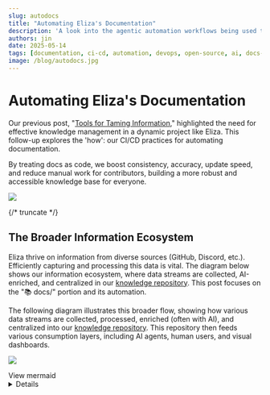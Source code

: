 ```yaml
---
slug: autodocs
title: "Automating Eliza's Documentation"
description: 'A look into the agentic automation workflows being used to maintain a high-quality, up-to-date knowledge base.'
authors: jin
date: 2025-05-14
tags: [documentation, ci-cd, automation, devops, open-source, ai, docs-as-code]
image: /blog/autodocs.jpg
---
```


# Automating Eliza's Documentation

Our previous post, "[Tools for Taming Information](/blog/taming-info)," highlighted the need for effective knowledge management in a dynamic project like Eliza. This follow-up explores the 'how': our CI/CD practices for automating documentation.

By treating docs as code, we boost consistency, accuracy, update speed, and reduce manual work for contributors, building a more robust and accessible knowledge base for everyone.

![](/blog/autodocs.jpg)

{/* truncate */}

## The Broader Information Ecosystem

Eliza thrive on information from diverse sources (GitHub, Discord, etc.). Efficiently capturing and processing this data is vital. The diagram below shows our information ecosystem, where data streams are collected, AI-enriched, and centralized in our [knowledge repository](https://github.com/elizaOS/knowledge). This post focuses on the "📚 docs/" portion and its automation.

The following diagram illustrates this broader flow, showing how various data streams are collected, processed, enriched (often with AI), and centralized into our [knowledge repository](https://github.com/elizaOS/knowledge). This repository then feeds various consumption layers, including AI agents, human users, and visual dashboards.

![](/blog/autodocs.svg)

<summary>View mermaid</summary>

<details>
```mermaid
flowchart
    %% Data collection systems side by side

subgraph DataCollection["Data Collection Systems"]
subgraph ELIZA["elizaos.github.io (Contributor Analytics)"]
EG_INGEST["📥 Ingest GitHub Data
PRs, Issues, Comments"] --> EG_DB[("💾 Pglite DB +
Diffable Format")]
EG_PROCESS["⚙️ Process & Score
Contributions"]
EG_DB <--> EG_PROCESS
EG_PROCESS --> EG_EXPORT["📊 Export
JSON Files"]
EG_PROCESS <--> EG_SUMMARIZE["📝 Generate
AI Summaries"]
EG_SUMMARIZE --> EG_DEPLOY["🚀 Deploy to
GitHub Pages"]
EG_EXPORT --> EG_DEPLOY
end

    subgraph AI_News["ai-news (Data Collector/Miner)"]
        direction LR
        AI_EXTRACT["⛏️ Extract Raw Data

Discord, X, Github
Blockchain, Telegram"]
AI_STORE[("💾 Encrypted
Pglite DB")]
AI_ENRICH["🧠 AI Analysis
& Enrichment"]
AI_GENERATE["📝 Generate
AI Summaries"]
AI_DEPLOY["🚀 Deploy to
GitHub Pages"]
end

        %% Define connections explicitly
        AI_EXTRACT --> AI_STORE <--> AI_ENRICH --> AI_GENERATE --> AI_DEPLOY
        AI_GENERATE --> AI_STORE

    subgraph DailySilk["daily-silk (AI Twitter)"]
        direction LR
        TL["Twitter lists about AI"]
        LLM["LLM summarization"]
        TL --> LLM --> DS_FETCH["⛏️ Discord Fetch

Embedded Messages"] --> DS_JSON[("💾 JSON Files
YYYY-MM-DD")] --> DS_DEPLOY["🚀 Deploy to
GitHub Pages"]

    end


    end


    %% Knowledge Repository with properly contained sources
    subgraph KNOW["knowledge (Central Repository)"]

        subgraph KR_SOURCES["Data Sources"]
            DOCS["📚 docs/

ElizaOS Documentation

- Packages & Partners"]
  GITHUB["🐙 github/
  Stats, PRs, Issues, Commits"]
  AINEWS["📰 ai-news/
  ElizaOS & Hyperfy
  Summaries"]
  DS["📰 daily-silk/
  AI twitter news"]

              DOCS---GITHUB---AINEWS---DS
          end

          KR_MAP["🗺️ Context Map

  Structured JSON"]

          subgraph KR_OUTPUTS["Outputs"]
              KR_STRATEGIC["🧩 Strategic Context

  AI Council Insights"]
  KR_NOTES["📒 HackMD Notes
  Prompt-Generated
  Content"]
  end

          subgraph KR_PROMPTS["Prompt Templates"]
              COMMS["💬 comms/

  Communication"] --- DEV["💻 dev/
  Development"] --- STRATEGY["🎯 strategy/
  Strategic Planning"]
  end

          %% Internal connections within KNOW
          KR_SOURCES -->|"⏰ Generate Context

  Daily 5:00 UTC"| KR_MAP
  KR_MAP --> KR_OUTPUTS
  KR_PROMPTS -->|"Generate
  Content"| KR_NOTES
  end

      %% Consumption layer
      subgraph ConsumptionLayer["Consumption Layer"]
          RAG["🤖 RAG Systems

  AI Agents"] <-.-> USER["👤 Human
  Users"] <-.-> SHOW["🎬 AI Shows
  Visualizations"]
  end

      %% Connections between systems - simplified
      AI_DEPLOY -.->|"⏰ Sync Daily 4:00 UTC"| KNOW
      EG_DEPLOY -.->|"⏰ Sync Daily 4:00 UTC"| KNOW
      DS_DEPLOY -.->|"⏰ Sync Daily 4:00 UTC"| KNOW

      %% Main flow connection to consumption
      KR_OUTPUTS & KR_NOTES --> ConsumptionLayer

      %% Styling
      classDef process fill:#f7e8ff,stroke:#9966cc,stroke-width:1px,color:#333,font-weight:bold,border-radius:8px
      classDef storage fill:#ffe6e6,stroke:#ff6666,stroke-width:1px,color:#333,font-weight:bold,border-radius:16px
      classDef output fill:#e6ffe6,stroke:#66cc66,stroke-width:1px,color:#333,font-weight:bold,border-radius:8px
      classDef source fill:#fff9e6,stroke:#ffcc66,stroke-width:1px,color:#333,font-weight:bold,border-radius:8px

      class AI_EXTRACT,AI_ENRICH,AI_GENERATE,EG_INGEST,EG_EXPORT,EG_SUMMARIZE process
      class AI_STORE,EG_DB,DS_JSON storage
      class AI_DEPLOY,EG_DEPLOY,DS_DEPLOY,KR_MAP,KR_STRATEGIC,KR_NOTES output
      class DOCS,GITHUB,DS,AINEWS,SILK,ARCHIVE,COMMS,DEV,STRATEGY source

      %% Style subgraphs
      style AI_News fill:#f9f0ff,stroke:#9966cc,stroke-width:2px,color:#6600cc,font-weight:bold
      style ELIZA fill:#fff0e6,stroke:#ff9933,stroke-width:2px,color:#cc6600,font-weight:bold
      style KNOW fill:#e6fff0,stroke:#33cc99,stroke-width:2px,color:#006633,font-weight:bold
      style KR_SOURCES fill:#fff9e6,stroke:#ffcc66,stroke-width:2px,color:#997a00,font-weight:bold
      style KR_PROMPTS fill:#e6f7ff,stroke:#66ccff,stroke-width:2px,color:#006699,font-weight:bold
      style KR_OUTPUTS fill:#ffe6f7,stroke:#ff66cc,stroke-width:2px,color:#990066,font-weight:bold
      style ConsumptionLayer fill:#e6ffff,stroke:#66cccc,stroke-width:2px,color:#006666,font-weight:bold

```

</details>

While this diagram captures the full scope, this article will zoom in on the "📚 docs/" portion within the "KNOW (Central Repository)" and how our CI/CD pipelines automate its maintenance and enrichment.

Our documentation itself lives within the `packages/docs` directory and is built using [Docusaurus](https://docusaurus.io/), a static site generator optimized for creating clean, accessible documentation sites. Key configuration files like [`docusaurus.config.ts`](https://github.com/elizaOS/eliza/blob/v2-develop/packages/docs/docusaurus.config.ts) define the site's structure, plugins, themes, and navigation, including sidebars managed via [`sidebars.ts`](https://github.com/elizaOS/eliza/blob/v2-develop/packages/docs/sidebars.ts).

We manage several key types of content:
*   **Core Documentation**: Conceptual explanations, guides, and tutorials for ElizaOS.
*   **API Reference**: Automatically generated from our TypeScript code comments.
*   **REST API Docs**: Derived from OpenAPI specifications.
*   **Packages**: Documentation for individual adapters, clients, and plugins.
*   **Partners & Community**: Information related to our ecosystem partners and community initiatives.
*   **Blog & News**: Regular updates, articles, and aggregated news from the AI and ElizaOS space.

Static assets, such as images, diagrams, and important text files like [`llms.txt`](https://eliza.how/llms.txt) (a context file for AI models, found in `packages/docs/static/`), are also managed within this structure.

With this context in mind, let's delve into how automation helps us keep this diverse set of documentation current and accurate.

---

## Automating Content Generation & Updates: The Mechanics

Maintaining accurate and timely documentation requires robust automation. Here's a concise look at the key mechanisms we employ:

### News Aggregation & Syndication

Freshness in our [news section](https://eliza.how/news) is critical. The [`update-news.sh`](https://github.com/elizaOS/eliza/blob/v2-develop/packages/docs/scripts/update-news.sh) script, orchestrated by the [`update-news.yml`](https://github.com/elizaOS/eliza/blob/v2-develop/.github/workflows/update-news.yml) GitHub workflow, automates this.

*   **Process**: It fetches new Markdown articles daily from a predefined source (currently [AI News for elizaOS](https://m3-org.github.io/ai-news/elizaos/md)).
*   **Integration**: New news files are added to `packages/docs/news/` and the [`repomix.config.json`](https://github.com/elizaOS/eliza/blob/v2-develop/scripts/repomix.config.json) is updated. This ensures our AI context files (see below) also benefit from the latest news, enhancing the knowledge of our AI assistants.

### AI Context Files: [`llms.txt`](https://eliza.how/llms.txt) & [`llms-full.txt`](https://eliza.how/llms-full.txt)

These files are crucial for providing our AI systems (like documentation Q&A bots or RAG agents) with relevant, up-to-date context about ElizaOS. We use [Repomix](https://github.com/yamadashy/repomix), a powerful tool that packs your entire repository into a single, AI-friendly file, perfect for when you need to feed your codebase to Large Language Models (LLMs).

*   **Generation**: The [`llmstxt-generator.yml`](https://github.com/elizaOS/eliza/blob/v2-develop/.github/workflows/llmstxt-generator.yml) workflow uses `repomix`, configured by [`repomix.config.json`](https://github.com/elizaOS/eliza/blob/v2-develop/scripts/repomix.config.json) and [`repomix-full.config.json`](https://github.com/elizaOS/eliza/blob/v2-develop/scripts/repomix-full.config.json).
*   **Content**: `repomix` scans specified project files and documentation, compiling them into `packages/docs/static/llms.txt` (a general overview) and `packages/docs/static/llms-full.txt` (a more comprehensive technical deep-dive).
*   **Impact**: This ensures our AI can answer questions based on the latest code and documentation without manual re-training on every minor change.

### JSDoc & Typedoc

The [`jsdoc-automation.yml`](https://github.com/elizaOS/eliza/blob/v2-develop/.github/workflows/jsdoc-automation.yml) workflow leverages our [`autodoc`](https://github.com/elizaOS/eliza/blob/v2-develop/packages/autodoc/README.md) package to help maintain JSDoc comments in our TypeScript codebase. These comments are then processed by the [Docusaurus Typedoc Plugin](https://typedoc-plugin-markdown.org/plugins/docusaurus) (configured in [`docusaurus.config.ts`](https://github.com/elizaOS/eliza/blob/v2-develop/packages/docs/docusaurus.config.ts)) to generate the browsable API reference in [`/api`](https://eliza.how/api). This plugin integrates TypeDoc into the Docusaurus lifecycle, presetting relevant `typedoc-plugin-markdown` options and generating a configurable Docusaurus sidebar.

*   **OpenAPI for REST:** Our REST API documentation in [`/docs/rest`](https://github.com/elizaOS/eliza/tree/v2-develop/packages/docs/docs/rest) is generated from an OpenAPI specification file ([`packages/docs/src/openapi/eliza-v1.yaml`](https://github.com/elizaOS/eliza/blob/v2-develop/packages/docs/src/openapi/eliza-v1.yaml)) using `docusaurus-plugin-openapi-docs`. This ensures the API docs are always in sync with the defined contract.

### README Translations via AI

To broaden accessibility, the [`generate-readme-translations.yml`](https://github.com/elizaOS/eliza/blob/v2-develop/.github/workflows/generate-readme-translations.yml) workflow uses an AI model to translate our main project [README.md](https://github.com/elizaOS/eliza/blob/v2-develop/README.md) into multiple languages. These translations are then committed to the repository.

### Supporting Scripts

Several other scripts in [`packages/docs/scripts/`](https://github.com/elizaOS/eliza/blob/v2-develop/packages/docs/scripts/README.md) handle more specialized tasks:
*   [`update-partner-pages.js`](https://github.com/elizaOS/eliza/blob/v2-develop/packages/docs/scripts/update-partner-pages.js): This script automates the creation and maintenance of individual documentation pages for our partners, located under [`packages/docs/partners/`](https://github.com/elizaOS/eliza/tree/v2-develop/packages/docs/partners/). It reads partner data (name, description, logo, website, social links, etc.) from [`packages/docs/src/data/partners.tsx`](https://github.com/elizaOS/eliza/blob/v2-develop/packages/docs/src/data/partners.tsx). For each partner, it generates a standardized Markdown page, ensuring consistency and ease of updates by modifying a central data source.
*   [`summarize.sh`](https://github.com/elizaOS/eliza/blob/v2-develop/packages/docs/scripts/summarize.sh): A versatile command-line utility that leverages AI models via the OpenRouter API to summarize various file types, including text, JSON, and even MP3 audio (which it first transcribes using [`insanely-fast-whisper`](https://github.com/Vaibhavs10/insanely-fast-whisper)). This script can be used to quickly generate summaries of content. For instance, when new videos are uploaded (e.g., to YouTube), `summarize.sh` can be used to transcribe and summarize the content, forming the basis for new documentation pages. It offers options for custom prompts, model selection, and output file specification.
*   [`get-changelog.py`](https://github.com/elizaOS/eliza/blob/v2-develop/packages/docs/scripts/get-changelog.py): Helps in generating changelogs from repository history.

### Dynamic Package Showcase ([eliza.how/packages](https://eliza.how/packages))

Our package showcase is a key resource for discovering ElizaOS adapters, clients, and plugins. Its content is dynamically generated through an automated process:

*   **Registry Fetching**: The [`update-registry.js`](https://github.com/elizaOS/eliza/blob/v2-develop/packages/docs/scripts/update-registry.js) script periodically fetches the list of available packages from the central [ElizaOS Plugins Registry](https://raw.githubusercontent.com/elizaos-plugins/registry/refs/heads/main/index.json).
*   **Custom Data Merging**: This script enriches the registry data with custom descriptions and preview image paths defined in [`plugin-descriptions.json`](https://github.com/elizaOS/eliza/blob/v2-develop/packages/docs/src/data/plugin-descriptions.json). This file allows us to provide more curated information than what might be available directly from GitHub repository descriptions.
*   **Data Generation**: The processed data is then used to generate [`registry-users.tsx`](https://github.com/elizaOS/eliza/blob/v2-develop/packages/docs/src/data/registry-users.tsx), which exports a structured array of all packages.
*   **Display Logic**: [`users.tsx`](https://github.com/elizaOS/eliza/blob/v2-develop/packages/docs/src/data/users.tsx) consumes this array, defines tags, and handles sorting for the showcase.
*   **Rendering**: Finally, the React components in [`packages/docs/src/pages/showcase/`](https://github.com/elizaOS/eliza/tree/v2-develop/packages/docs/src/pages/showcase/) (primarily `index.tsx` and its sub-components) render the interactive showcase.
*   **AI-Assisted Summaries**: The [`plugin_summary_prompt.txt`](https://github.com/elizaOS/eliza/blob/v2-develop/packages/docs/scripts/plugin_summary_prompt.txt) can be used with `summarize.sh` to help generate or update descriptions within `plugin-descriptions.json`, further streamlining content maintenance for the showcase.

This automated pipeline ensures the package showcase remains comprehensive and up-to-date with minimal manual intervention.

These automated processes form the core of our "docs-as-code" philosophy, reducing toil and improving the quality and timeliness of our documentation.

---

## Automation Backbone: GitHub Actions

All this automation is powered by our CI/CD pipelines, defined using [GitHub Actions](https://github.com/features/actions). These workflows, located in our [`.github/workflows/`](https://github.com/elizaOS/eliza/blob/v2-develop/.github/workflows/README.md) directory, are the engine that keeps our documentation building, testing, and deploying smoothly.

Key workflows ensure documentation integrity and timely updates:

*   **Core CI Checks ([`ci.yaml`](https://github.com/elizaOS/eliza/blob/v2-develop/.github/workflows/ci.yaml), [`pr.yaml`](https://github.com/elizaOS/eliza/blob/v2-develop/.github/workflows/pr.yaml)):** On every push or pull request, these workflows run essential checks. For documentation, this includes linting Markdown files, checking for broken links, and ensuring the Docusaurus site builds successfully. This catches errors early, before they reach the live documentation.
*   **Automated Content Generation Triggers:** As detailed in the previous section, workflows like [`update-news.yml`](https://github.com/elizaOS/eliza/blob/v2-develop/.github/workflows/update-news.yml), [`llmstxt-generator.yml`](https://github.com/elizaOS/eliza/blob/v2-develop/.github/workflows/llmstxt-generator.yml), [`jsdoc-automation.yml`](https://github.com/elizaOS/eliza/blob/v2-develop/.github/workflows/jsdoc-automation.yml), and [`generate-readme-translations.yml`](https://github.com/elizaOS/eliza/blob/v2-develop/.github/workflows/generate-readme-translations.yml) are triggered on schedules or specific events (e.g., pushes to main branches) to automatically update relevant documentation sections or supporting files.
*   **Deployment:** The Docusaurus site is automatically deployed upon merges to the main branch using the command `USE_SSH=true bun run deploy`. This ensures that approved changes are reflected on the live documentation site ([eliza.how/docs](https://eliza.how/docs)) promptly.

This CI/CD setup not only automates repetitive tasks but also enforces quality standards, ensuring that our documentation remains a reliable resource.

---

## Living Documentation: Challenges, Learnings & Future Vision

Treating documentation as code and automating its lifecycle is a journey, not a destination. While our current setup significantly improves efficiency and consistency, we continuously learn and identify areas for enhancement.

### Current Challenges & Learnings

Our docs-as-code pipeline is robust, but we're always working to make it better. This means focusing on:

*   **Speed:** Making sure docs build quickly
*   **Quality:** Double-checking any content written by AI to ensure it's accurate and clear
*   **Teamwork for Tools:** Keeping all the different software parts and scripts working together smoothly, especially as we add new things

### Future Vision & Enhancements

Our goal is to make the documentation process even more seamless, intelligent, and contributor-friendly. We're exploring enhancements like:

*   **Smarter Triggers:** Targeting CI jobs to run only when relevant files change.
*   **Smarter Link Checks:** Moving beyond basic broken link detection to validating link relevance.
*   **Enhanced AI Assistance:** Using AI to identify outdated docs or suggest improvements based on search queries.
*   **Automated Video Documentation:** Using `summarize.sh` to transcribe, summarize, and draft PRs for new video content, plus automating `VideoGallery` updates.
*   **Automated Plugin Descriptions:** Using CI and `summarize.sh` to propose updates to `plugin-descriptions.json` when new plugins or README changes are detected.
*   **Faster Feedback Loops:** Optimizing workflows for quicker contributor feedback on PRs.
*   **AI-Driven Content Strategy:** Using site analytics to guide AI in suggesting or outlining new documentation.

We're always refining these processes. Your contributions and feedback via GitHub or Discord are invaluable in helping us build an even better documentation experience, we're listening!
```
